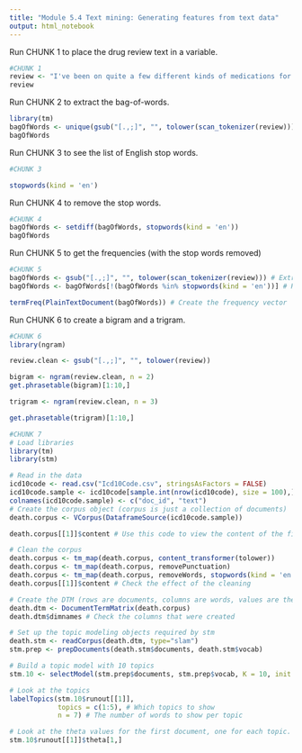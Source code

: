 ---
title: "Module 5.4 Text mining: Generating features from text data"
output: html_notebook
---

Run CHUNK 1 to place the drug review text in a variable.  

```{r echo = FALSE}
#CHUNK 1
review <- "I've been on quite a few different kinds of medications for anxiety and depression, but I've never had a reaction quite like I did with this one. Within hours of taking it for the first time, I began to feel nauseous, drowsy, uncoordinated, shaky; my vision was blurry and I couldn't drive a car. These symptoms persisted until I stopped the medication. I tried it once or twice after stopping the first time, and the horrible symptoms came right back. I couldn't even do my work. If you have any sensitivities to this medication I would not recommend it. I'm no doctor, but even I know when a pill isn't worth the risk."
review
```

Run CHUNK 2 to extract the bag-of-words.

```{r echo = FALSE}
library(tm)
bagOfWords <- unique(gsub("[.,;]", "", tolower(scan_tokenizer(review))))
bagOfWords
```

Run CHUNK 3 to see the list of English stop words.

```{r}
#CHUNK 3

stopwords(kind = 'en')
```

Run CHUNK 4 to remove the stop words.

```{r}
#CHUNK 4
bagOfWords <- setdiff(bagOfWords, stopwords(kind = 'en'))
bagOfWords
```

Run CHUNK 5 to get the frequencies (with the stop words removed)

```{r}
#CHUNK 5
bagOfWords <- gsub("[.,;]", "", tolower(scan_tokenizer(review))) # Extract the words (not unique this time as we want the frequency)
bagOfWords <- bagOfWords[!(bagOfWords %in% stopwords(kind = 'en'))] # Remove the stop words (setdiff won't work because we want to retain duplicates for calculating frequency)

termFreq(PlainTextDocument(bagOfWords)) # Create the frequency vector
```

Run CHUNK 6 to create a bigram and a trigram.

```{r}
#CHUNK 6
library(ngram)

review.clean <- gsub("[.,;]", "", tolower(review))

bigram <- ngram(review.clean, n = 2)
get.phrasetable(bigram)[1:10,]

trigram <- ngram(review.clean, n = 3)

get.phrasetable(trigram)[1:10,]

```


```{r}
#CHUNK 7
# Load libraries
library(tm)
library(stm)

# Read in the data
icd10code <- read.csv("Icd10Code.csv", stringsAsFactors = FALSE)
icd10code.sample <- icd10code[sample.int(nrow(icd10code), size = 100),] # we are creating a sample so that it doesn't take too long to run.
colnames(icd10code.sample) <- c("doc_id", "text")
# Create the corpus object (corpus is just a collection of documents)
death.corpus <- VCorpus(DataframeSource(icd10code.sample))

death.corpus[[1]]$content # Use this code to view the content of the first document in the corpus

# Clean the corpus
death.corpus <- tm_map(death.corpus, content_transformer(tolower))
death.corpus <- tm_map(death.corpus, removePunctuation)
death.corpus <- tm_map(death.corpus, removeWords, stopwords(kind = 'en'))
death.corpus[[1]]$content # Check the effect of the cleaning

# Create the DTM (rows are documents, columns are words, values are the frequency of each word in the document)
death.dtm <- DocumentTermMatrix(death.corpus)
death.dtm$dimnames # Check the columns that were created

# Set up the topic modeling objects required by stm
death.stm <- readCorpus(death.dtm, type="slam")
stm.prep <- prepDocuments(death.stm$documents, death.stm$vocab)

# Build a topic model with 10 topics
stm.10 <- selectModel(stm.prep$documents, stm.prep$vocab, K = 10, init.type = "Spectral",runs=2, verbose = FALSE)

# Look at the topics
labelTopics(stm.10$runout[[1]], 
            topics = c(1:5), # Which topics to show
            n = 7) # The number of words to show per topic

# Look at the theta values for the first document, one for each topic. View the contents of the topics in the previous step to see which topics are most prevalent.
stm.10$runout[[1]]$theta[1,]

```


